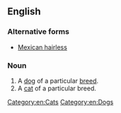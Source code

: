 {{also|Mexican hairless}}
==English==

===Alternative forms===
* [[Mexican hairless]]

===Noun===
{{en-noun|head=[[Mexican]] [[hairless|Hairless]]}}

# A [[dog]] of a particular [[breed]].
# A [[cat]] of a particular breed.

[[Category:en:Cats]]
[[Category:en:Dogs]]